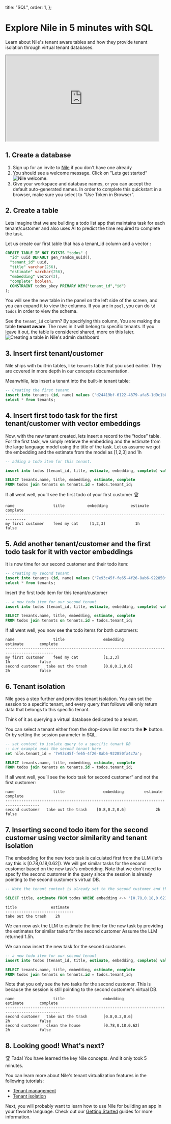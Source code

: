   title: "SQL",
  order: 1,
};

# Explore Nile in 5 minutes with SQL

Learn about Nile's tenant aware tables and how they provide tenant isolation through virtual tenant databases.

<iframe
  width="480"
  height="270"
  src="https://www.youtube.com/embed/RKMXk-9B_2A?si=hWviJDt4_WCnmIRM"
  title="YouTube video player"
  allow="accelerometer; autoplay; clipboard-write; encrypted-media; gyroscope; picture-in-picture; web-share"
  allowFullScreen
></iframe>

## 1. Create a database

1. Sign up for an invite to [Nile](https://thenile.dev) if you don't have one already
2. You should see a welcome message. Click on "Lets get started"
   ![Nile welcome.](/docs/nile-welcome.png)
3. Give your workspace and database names, or you can accept the default auto-generated names. In order to complete this quickstart in a browser, make sure you select to “Use Token in Browser”.

## 2. Create a table

Lets imagine that we are building a todo list app that maintains task for each tenant/customer and also uses AI to predict the time required to complete the task.

Let us create our first table that has a tenant_id column and a vector :

```sql
CREATE TABLE IF NOT EXISTS "todos" (
  "id" uuid DEFAULT gen_random_uuid(),
  "tenant_id" uuid,
  "title" varchar(256),
  "estimate" varchar(256),
  "embedding" vector(3),
  "complete" boolean,
  CONSTRAINT todos_pkey PRIMARY KEY("tenant_id","id")
);
```

You will see the new table in the panel on the left side of the screen, and you can expand it to view the columns. If you are in `psql`, you can do `\d todos` in order to view the schema.

See the `tenant_id` column? By specifying this column, You are making the table **tenant aware**. The rows in it will belong to specific tenants. If you leave it out, the table is considered shared, more on this later.
![Creating a table in Nile's admin dashboard](/docs/gui-create-table.png)

## 3. Insert first tenant/customer

Nile ships with built-in tables, like `tenants` table that you used earlier. They are covered in more depth in our concepts documentation.

Meanwhile, lets insert a tenant into the built-in tenant table:

```sql
-- Creating the first tenant
insert into tenants (id, name) values ('d24419bf-6122-4879-afa5-1d9c1b051d72', 'my first customer');
select * from tenants;
```

## 4. Insert first todo task for the first tenant/customer with vector embeddings

Now, with the new tenant created, lets insert a record to the “todos” table. For the first task, we simply retrieve the embedding and the estimate from the large language model using the title of the task.
Let us assume we got the embedding and the estimate from the model as [1,2,3] and 1h

```sql
-- adding a todo item for this tenant.

insert into todos (tenant_id, title, estimate, embedding, complete) values ('d24419bf-6122-4879-afa5-1d9c1b051d72', 'feed my cat', '1h', '[1,2,3]', false);

SELECT tenants.name, title, embedding, estimate, complete
FROM todos join tenants on tenants.id = todos.tenant_id;
```

If all went well, you’ll see the first todo of your first customer 🏆

```
name                 title          embedding          estimate       complete
-------------------------------------------------------------------------------
my first customer    feed my cat     [1,2,3]             1h            false
```

## 5. Add another tenant/customer and the first todo task for it with vector embeddings

It is now time for our second customer and their todo item:

```sql
-- creating my second tenant
insert into tenants (id, name) values ('7e93c45f-fe65-4f26-8ab6-922850fa4c7a', 'second customer');
select * from tenants;
```

Insert the first todo item for this tenant/customer

```sql
-- a new todo item for our second tenant
insert into todos (tenant_id, title, estimate, embedding, complete) values ('7e93c45f-fe65-4f26-8ab6-922850fa4c7a', 'take out the trash', '2h', '[0.8,0.2,0.6]', false);

SELECT tenants.name, title, embedding, estimate, complete
FROM todos join tenants on tenants.id = todos.tenant_id;
```

If all went well, you now see the todo items for both customers:

```
name                 title                 embedding              estimate       complete
-------------------------------------------------------------------------------------------
my first customer    feed my cat           [1,2,3]                   1h             false
second customer   take out the trash       [0.8,0.2,0.6]             2h             false
```

## 6. Tenant isolation

Nile goes a step further and provides tenant isolation. You can set the session to a specific tenant, and every query that follows will only return data that belongs to this specific tenant.

Think of it as querying a virtual database dedicated to a tenant.

You can select a tenant either from the drop-down list next to the ▶️ button. Or by setting the session parameter in SQL.

```sql
-- set context to isolate query to a specific tenant DB
-- our example uses the second tenant here
set nile.tenant_id = '7e93c45f-fe65-4f26-8ab6-922850fa4c7a';

SELECT tenants.name, title, embedding, estimate, complete
FROM todos join tenants on tenants.id = todos.tenant_id;
```

If all went well, you’ll see the todo task for second customer” and not the first customer:

```
name                 title                 embedding         estimate       complete
-------------------------------------------------------------------------------------
second customer   take out the trash    [0.8,0.2,0.6]             2h             false
```

## 7. Inserting second todo item for the second customer using vector similarity and tenant isolation

The embedding for the new todo task is calculated first from the LLM (let's say this is [0.78,0.18,0.62]). We will get similar tasks for the second customer based on the new task's embedding.
Note that we don't need to specify the second customer in the query since the session is already pointing to the second customer's virtual DB.

```sql
-- Note the tenant context is already set to the second customer and the session points to that tenant's virtual DB

SELECT title, estimate FROM todos WHERE embedding <-> '[0.78,0.18,0.62]' < 1;
```

```
title               estimate
------------------------------
take out the trash    2h
```

We can now ask the LLM to estimate the time for the new task by providing the estimates for similar tasks for the second customer
Assume the LLM returned 1.5h.

We can now insert the new task for the second customer.

```sql
-- a new todo item for our second tenant
insert into todos (tenant_id, title, estimate, embedding, complete) values ('7e93c45f-fe65-4f26-8ab6-922850fa4c7a', 'clean the house', '1.5h', '[0.78,0.18,0.62]', false);

SELECT tenants.name, title, embedding, estimate, complete
FROM todos join tenants on tenants.id = todos.tenant_id;
```

Note that you only see the two tasks for the second customer. This is because the session is still pointing to the second customer's virtual DB.

```
name                 title                 embedding                 estimate       complete
----------------------------------------------------------------------------------------------
second customer   take out the trash       [0.8,0.2,0.6]                2h             false
second customer   clean the house          [0.78,0.18,0.62]             2h             false
```

## 8. Looking good! What's next?

🏆 Tada! You have learned the key Nile concepts. And it only took 5 minutes.

You can learn more about Nile's tenant virtualization features in the following tutorials:

- [Tenant management](/docs/tenant-virtualization/tenant-management)
- [Tenant isolation](/docs/tenant-virtualization/tenant-isolation)

Next, you will probably want to learn how to use Nile for building an app in your favorite language.
Check out our [Getting Started](/docs/getting-started) guides for more information.
